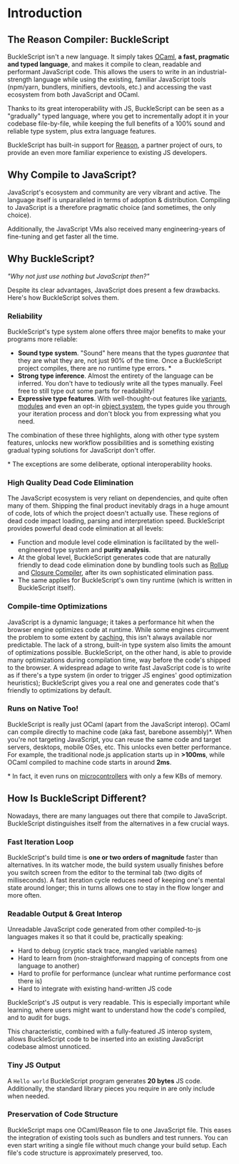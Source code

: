 
# Introduction

## The Reason Compiler: BuckleScript

BuckleScript isn't a new language. It simply takes [OCaml](http://ocaml.org), **a fast, pragmatic and typed language**, and makes it compile to clean, readable and performant JavaScript code. This allows the users to write in an industrial-strength language while using the existing, familiar JavaScript tools (npm/yarn, bundlers, minifiers, devtools, etc.) and accessing the vast ecosystem from both JavaScript and OCaml.

Thanks to its great interoperability with JS, BuckleScript can be seen as a "gradually" typed language, where you get to incrementally adopt it in your codebase file-by-file, while keeping the full benefits of a 100% sound and reliable type system, plus extra language features.

BuckleScript has built-in support for [Reason](https://reasonml.github.io/), a partner project of ours, to provide an even more familiar experience to existing JS developers.

## Why Compile to JavaScript?

JavaScript's ecosystem and community are very vibrant and active. The language itself is unparalleled in terms of adoption & distribution. Compiling to JavaScript is a therefore pragmatic choice (and sometimes, the only choice).

Additionally, the JavaScript VMs also received many engineering-years of fine-tuning and get faster all the time.

## Why BuckleScript?

_"Why not just use nothing but JavaScript then?"_

Despite its clear advantages, JavaScript does present a few drawbacks. Here's how BuckleScript solves them.

### Reliability

BuckleScript's type system alone offers three major benefits to make your programs more reliable:

- **Sound type system**. "Sound" here means that the types _guarantee_ that they are what they are, not just 90% of the time. Once a BuckleScript project compiles, there are no runtime type errors. \*
- **Strong type inference**. Almost the entirety of the language can be inferred. You don't have to tediously write all the types manually. Feel free to still type out some parts for readability!
- **Expressive type features**. With well-thought-out features like [variants](https://reasonml.github.io/docs/en/variant.html), [modules](https://reasonml.github.io/docs/en/module.html) and even an opt-in [object system](https://reasonml.github.io/docs/en/object.html), the types guide you through your iteration process and don't block you from expressing what you need.

The combination of these three highlights, along with other type system features, unlocks new workflow possibilities and is something existing gradual typing solutions for JavaScript don't offer.

\* The exceptions are some deliberate, optional interoperability hooks.

### High Quality Dead Code Elimination

The JavaScript ecosystem is very reliant on dependencies, and quite often many of them. Shipping the final product inevitably drags in a huge amount of code, lots of which the project doesn't actually use. These regions of dead code impact loading, parsing and interpretation speed. BuckleScript provides powerful dead code elimination at all
levels:

- Function and module level code elimination is facilitated by the well-engineered type system and **purity analysis**.
- At the global level, BuckleScript generates code that are naturally friendly to dead code elimination done by bundling tools such as [Rollup](https://github.com/rollup/rollup) and [Closure Compiler](https://developers.google.com/closure/compiler/), after its own sophisticated elimination pass.
- The same applies for BuckleScript's own tiny runtime (which is written in BuckleScript itself).

### Compile-time Optimizations

JavaScript is a dynamic language; it takes a performance hit when the browser engine optimizes code at runtime. While some engines circumvent the problem to some extent by [caching](http://v8project.blogspot.com/2015/07/code-caching.html), this isn't always available nor predictable. The lack of a strong, built-in type system also limits the amount of optimizations possible. BuckleScript, on the other hand, is able to provide many optimizations during compilation time, way before the code's shipped to the browser. A widespread adage to write fast JavaScript code is to write as if there's a type system (in order to trigger JS engines' good optimization heuristics); BuckleScript gives you a real one and generates code that's friendly to optimizations by default.

### Runs on Native Too!

BuckleScript is really just OCaml (apart from the JavaScript interop). OCaml can compile directly to machine code (aka fast, barebone assembly)\*. When you're not targeting JavaScript, you can reuse the same code and target servers, desktops, mobile OSes, etc. This unlocks even better performance. For example, the traditional node.js application starts up in **>100ms**, while OCaml compiled to machine code starts in around **2ms**.

\* In fact, it even runs on [microcontrollers](http://www.algo-prog.info/ocapic/web/index.php?id=ocapic) with only a few KBs of memory.

## How Is BuckleScript Different?

Nowadays, there are many languages out there that compile to JavaScript. BuckleScript distinguishes itself from the alternatives in a few crucial ways.

### Fast Iteration Loop

BuckleScript's build time is **one or two orders of magnitude** faster than alternatives. In its watcher mode, the build system usually finishes before you switch screen from the editor to the terminal tab (two digits of milliseconds). A fast iteration cycle reduces need of keeping one's mental state around longer; this in turns allows one to stay in the flow longer and more often.

### Readable Output & Great Interop

Unreadable JavaScript code generated from other compiled-to-js languages makes it so that it could be, practically speaking:

- Hard to debug (cryptic stack trace, mangled variable names)
- Hard to learn from (non-straightforward mapping of concepts from one language to another)
- Hard to profile for performance (unclear what runtime performance cost there is)
- Hard to integrate with existing hand-written JS code

<!-- TODO: playground link -->

BuckleScript's JS output is very readable. This is especially important while learning, where users might want to understand how the code's compiled, and to audit for bugs.

<!-- TODO: link to interop -->

This characteristic, combined with a fully-featured JS interop system, allows BuckleScript code to be inserted into an existing JavaScript codebase almost unnoticed.

<!-- TODO: how to slip code into others' codebase -->

### Tiny JS Output

<!-- TODO: playground link -->

A `Hello world` BuckleScript program generates **20 bytes** JS code. Additionally, the standard library pieces you require in are only include when needed.

### Preservation of Code Structure

BuckleScript maps one OCaml/Reason file to one JavaScript file. This eases the integration of existing tools such as bundlers and test runners. You can even start writing a single file without much change your build setup. Each file's code structure is approximately preserved, too.
